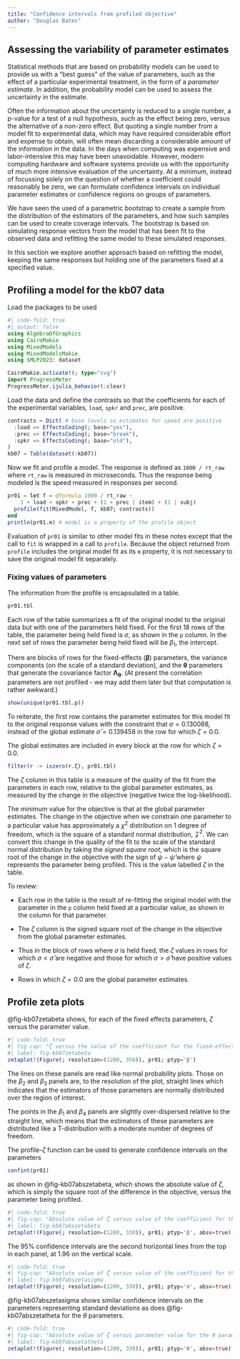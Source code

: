 ```yaml
---
title: "Confidence intervals from profiled objective"
author: "Douglas Bates"
---
```


## Assessing the variability of parameter estimates

Statistical methods that are based on probability models can be used to provide us with a "best guess" of the value of parameters, such as the effect of a particular experimental treatment, in the form of a *parameter estimate*.
In addition, the probability model can be used to assess the uncertainty in the estimate.

Often the information about the uncertainty is reduced to a single number, a p-value for a test of a null hypothesis, such as the effect being zero, versus the alternative of a non-zero effect.
But quoting a single number from a model fit to experimental data, which may have required considerable effort and expense to obtain, will often mean discarding a considerable amount of the information in the data.
In the days when computing was expensive and labor-intensive this may have been unavoidable.
However, modern computing hardware and software systems provide us with the opportunity of much more intensive evaluation of the uncertainty.
At a minimum, instead of focussing solely on the question of whether a coefficient could reasonably be zero, we can formulate confidence intervals on individual parameter estimates or confidence regions on groups of parameters.

We have seen the used of a parametric bootstrap to create a sample from the distribution of the estimators of the parameters, and how such samples can be used to create coverage intervals.
The bootstrap is based on simulating response vectors from the model that has been fit to the observed data and refitting the same model to these simulated responses.

In this section we explore another approach based on refitting the model, keeping the same responses but holding one of the parameters fixed at a specified value.

## Profiling a model for the kb07 data

Load the packages to be used

```julia
#| code-fold: true
#| output: false
using AlgebraOfGraphics
using CairoMakie
using MixedModels
using MixedModelsMakie
using SMLP2023: dataset

CairoMakie.activate!(; type="svg")
import ProgressMeter
ProgressMeter.ijulia_behavior(:clear)
```

Load the data and define the contrasts so that the coefficients for each of the experimental variables, `load`, `spkr` and `prec`, are positive.

```julia
contrasts = Dict( # base levels so estimates for speed are positive
  :load => EffectsCoding(; base="yes"),
  :prec => EffectsCoding(; base="break"),
  :spkr => EffectsCoding(; base="old"),
)
kb07 = Table(dataset(:kb07))
```

Now we fit and profile a model.
The response is defined as `1000 / rt_raw` where `rt_raw` is measured in microseconds.
Thus the response being modeled is the speed measured in responses per second.

```julia
pr01 = let f = @formula 1000 / rt_raw ~
    1 + load + spkr + prec + (1 + prec | item) + (1 | subj)
  profile(fit(MixedModel, f, kb07; contrasts))
end
println(pr01.m) # model is a property of the profile object
```

Evaluation of `pr01` is similar to other model fits in these notes except that the call to `fit` is wrapped in a call to `profile`.
Because the object returned from `profile` includes the original model fit as its `m` property, it is not necessary to save the original model fit separately.

### Fixing values of parameters

The information from the profile is encapsulated in a table.

```julia
pr01.tbl
```

Each row of the table summarizes a fit of the original model to the original data but with one of the parameters held fixed.
For the first 18 rows of the table, the parameter being held fixed is $\sigma$, as shown in the `p` column.
In the next set of rows the parameter being held fixed will be $\beta_1$, the intercept.

There are blocks of rows for the fixed-effects ($\boldsymbol{\beta}$) parameters, the variance components (on the scale of a standard deviation), and the $\boldsymbol{\theta}$ parameters that generate the covariance factor $\boldsymbol{\Lambda}_{\boldsymbol{\theta}}$.
(At present the correlation parameters are not profiled - we may add them later but that computation is rather awkward.)

```julia
show(unique(pr01.tbl.p))
```

To reiterate, the first row contains the parameter estimates for this model fit to the original response values with the constraint that $\sigma=0.130088$, instead of the global estimate $\hat{\sigma}=0.139458$ in the row for which $\zeta=0.0$.

The global estimates are included in every block at the row for which $\zeta=0.0$.

```julia
filter(r -> iszero(r.ζ), pr01.tbl)
```

The $\zeta$ column in this table is a measure of the quality of the fit from the parameters in each row, relative to the global parameter estimates, as measured by the change in the objective (negative twice the log-likelihood).

The minimum value for the objective is that at the global parameter estimates.
The change in the objective when we constrain one parameter to a particular value has approximately a $\chi^2$ distribution on 1 degree of freedom, which is the square of a standard normal distribution, $\mathcal{Z}^2$.
We can convert this change in the quality of the fit to the scale of the standard normal distribution by taking the *signed square root*, which is the square root of the change in the objective with the sign of $\psi-\hat{\psi}$ where $\psi$ represents the parameter being profiled.
This is the value labelled $\zeta$ in the table.

To review:

- Each row in the table is the result of re-fitting the original model with the parameter in the `p` column held fixed at a particular value, as shown in the column for that parameter.

- The $\zeta$ column is the signed square root of the change in the objective from the global parameter estimates.

- Thus in the block of rows where $\sigma$ is held fixed, the $\zeta$ values in rows for which $\sigma<\hat\sigma$ are negative and those for which $\sigma > \hat\sigma$ have positive values of $\zeta$.

- Rows in which $\zeta=0.0$ are the global parameter estimates.

## Profile zeta plots

@fig-kb07zetabeta shows, for each of the fixed effects parameters, $\zeta$ versus the parameter value.

```julia
#| code-fold: true
#| fig-cap: "ζ versus the value of the coefficient for the fixed-effects parameters in a model of response speed for the kb07 data."
#| label: fig-kb07zetabeta
zetaplot!(Figure(; resolution=(1200, 350)), pr01; ptyp='β')
```

The lines on these panels are read like normal probability plots.
Those on the $\beta_2$ and $\beta_3$ panels are, to the resolution of the plot, straight lines which indicates that the estimators of those parameters are normally distributed over the region of interest.

The points in the $\beta_1$ and $\beta_4$ panels are slightly over-dispersed relative to the straight line, which means that the estimators of these parameters are distributed like a T-distribution with a moderate number of degrees of freedom.

The profile-$\zeta$ function can be used to generate confidence intervals on the parameters

```julia
confint(pr01)
```

as shown in @fig-kb07abszetabeta, which shows the absolute value of $\zeta$, which is simply the square root of the difference in the objective, versus the parameter being profiled.

```julia
#| code-fold: true
#| fig-cap: "Absolute value of ζ versus value of the coefficient for the fixed-effects parameters in a model of response speed for the kb07 data.  The horizontal lines are confidence intervals with nominal 50%, 80%, 90%, 95% and 99% confidence."
#| label: fig-kb07abszetabeta
zetaplot!(Figure(; resolution=(1200, 330)), pr01; ptyp='β', absv=true)
```

The 95% confidence intervals are the second horizontal lines from the top in each panel, at 1.96 on the vertical scale.

```julia
#| code-fold: true
#| fig-cap: "Absolute value of ζ versus value of the coefficient for the variance component parameters in a model of response speed for the kb07 data.  The horizontal lines are confidence intervals with nominal 50%, 80%, 90%, 95% and 99% confidence."
#| label: fig-kb07abszetasigma
zetaplot!(Figure(; resolution=(1200, 330)), pr01; ptyp='σ', absv=true)
```

@fig-kb07abszetasigma shows similar confidence intervals on the parameters representing standard deviations as does @fig-kb07abszetatheta for the $\theta$ parameters.

```julia
#| code-fold: true
#| fig-cap: "Absolute value of ζ versus parameter value for the θ parameters in a model of response speed for the kb07 data.  The horizontal lines are confidence intervals with nominal 50%, 80%, 90%, 95% and 99% confidence."
#| label: fig-kb07abszetatheta
zetaplot!(Figure(; resolution=(1200, 330)), pr01; ptyp='θ', absv=true)
```
